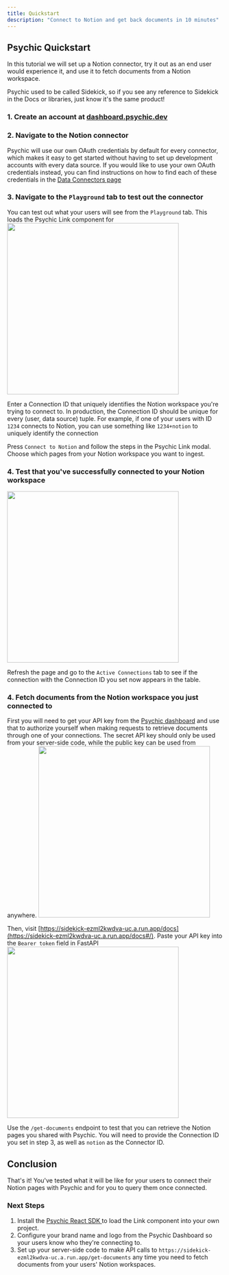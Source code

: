 ```yaml
---
title: Quickstart
description: "Connect to Notion and get back documents in 10 minutes"
---
```


## Psychic Quickstart
In this tutorial we will set up a Notion connector, try it out as an end user would experience it, and use it to fetch documents from a Notion workspace.

<Note>Psychic used to be called Sidekick, so if you see any reference to Sidekick in the Docs or libraries, just know it's the same product!</Note>

### 1. Create an account at [dashboard.psychic.dev](https://dashboard.psychic.dev)

### 2. Navigate to the Notion connector
Psychic will use our own OAuth credentials by default for every connector, which makes it easy to get started without having to set up development accounts with every data source. If you would like to use your own OAuth credentials instead, you can find instructions on how to find each of these credentials in the [Data Connectors page](/data-connectors)

### 3. Navigate to the `Playground` tab to test out the connector
You can test out what your users will see from the `Playground` tab. This loads the Psychic Link component for 
<img width="400" src="https://github.com/psychicapi/docs/assets/14931371/6a0ef4aa-f455-48ac-92ee-8b828b7e1398"/>

Enter a Connection ID that uniquely identifies the Notion workspace you're trying to connect to. In production, the Connection ID should be unique for every (user, data source) tuple. For example, if one of your users with ID `1234` connects to Notion, you can use something like `1234+notion` to uniquely identify the connection

Press `Connect to Notion` and follow the steps in the Psychic Link modal. Choose which pages from your Notion workspace you want to ingest.

### 4. Test that you've successfully connected to your Notion workspace
<img width="400" src="https://github.com/psychicapi/docs/assets/14931371/07770b1c-8b5f-4e53-a95d-69cadcfdfdbc"/>

Refresh the page and go to the `Active Connections` tab to see if the connection with the Connection ID you set now appears in the table. 

### 4. Fetch documents from the Notion workspace you just connected to
First you will need to get your API key from the [Psychic dashboard](https://dashboard.psychic.dev/api-keys) and use that to authorize yourself when making requests to retrieve documents through one of your connections. The secret API key should only be used from your server-side code, while the public key can be used from anywhere.
<img width="400" src="https://user-images.githubusercontent.com/14931371/236303471-d1948396-f185-4af5-b034-3b63ca4ea03e.png" />

Then, visit [https://sidekick-ezml2kwdva-uc.a.run.app/docs](https://sidekick-ezml2kwdva-uc.a.run.app/docs#/). Paste your API key into the `Bearer token` field in FastAPI
<img width="400" src="https://user-images.githubusercontent.com/14931371/232177777-c73c3891-96bf-44fb-920e-f657102376b8.png" />

Use the `/get-documents` endpoint to test that you can retrieve the Notion pages you shared with Psychic. You will need to provide the Connection ID you set in step 3, as well as `notion` as the Connector ID.

## Conclusion
That's it! You've tested what it will be like for your users to connect their Notion pages with Psychic and for you to query them once connected.

### Next Steps
1. Install the [Psychic React SDK ](https://www.npmjs.com/package/@psychicdev/link) to load the Link component into your own project.
2. Configure your brand name and logo from the Psychic Dashboard so your users know who they're connecting to.
3. Set up your server-side code to make API calls to `https://sidekick-ezml2kwdva-uc.a.run.app/get-documents` any time you need to fetch documents from your users' Notion workspaces.

